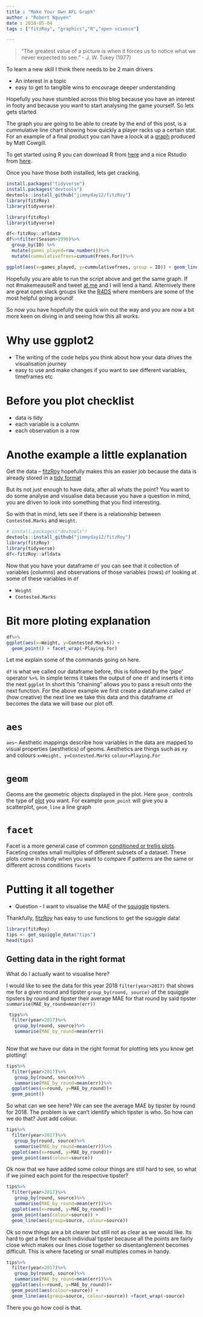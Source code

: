 ```yaml
---
title : "Make Your Own AFL Graph"
author : "Robert Nguyen"
date : 2018-05-04
tags : ["fitzRoy", "graphics","R","open science"]

---
```


>"The greatest value of a picture is when it forces us to notice what we never expected to see." - J. W. Tukey (1977)

To learn a new skill I think there needs to be 2 main drivers

 + An interest in a topic 
 + easy to get to tangible wins to encourage deeper understanding
 
Hopefully you have stumbled across this blog because you have an interest in footy and because you want to start analysing the game yourself. So lets gets started. 

The graph you are going to be able to create by the end of this post, is a cummulative line chart showing how quickly a player racks up a certain stat. For an example of a final product you can have a loock at a [graph](https://twitter.com/anoafl/status/992235792121516032) produced by Matt Cowgill. 

To get started using R you can download R from [here](https://www.r-project.org) and a nice Rstudio from [here](https://www.rstudio.com/products/rstudio/download/).

Once you have those both installed, lets get cracking. 

```r
install.packages("tidyverse")
install.packages("devtools")
devtools::install_github("jimmyday12/fitzRoy")
library(fitzRoy)
library(tidyverse)

```

```r
library(fitzRoy)
library(tidyverse)
```

```r

df<-fitzRoy::afldata
df%>%filter(Season>1990)%>%
  group_by(ID) %>%
  mutate(games_played=row_number())%>%
  mutate(cummulativefrees=cumsum(Frees.For))%>%

ggplot(aes(x=games_played, y=cummulativefrees, group = ID)) + geom_line() +xlab("Games Played") +ylab("Cummulative Count of Free kicks received") 

```

Hopefully you are able to run the script above and get the same graph. If not #makemeauseR and tweet [at me](https://twitter.com/anoafl) and I will lend a hand. Alternively there are great open slack groups like the [R4DS](https://medium.com/@kierisi/r4ds-the-next-iteration-d51e0a1b0b82) where members are some of the most helpful going around!


So now you have hopefully the quick win out the way and you are now a bit more keen on diving in and seeing how this all works. 

# Why use ggplot2

* The writing of the code helps you think about how your data drives the visualisation journey
* easy to use and make changes if you want to see different variables, timeframes etc

# Before you plot checklist
* data is tidy
 + each variable is a column 
 + each observation is a row

# Anothe example a little explanation

Get the data -- [fitzRoy](https://jimmyday12.github.io/fitzRoy/index.html) hopefully makes this an easier job because the data is already stored in a [tidy format](https://www.jstatsoft.org/article/view/v059i10/v59i10.pdf)

But its not just enough to have data, after all whats the point? You want to do some analyse and visualise data because you have a question in mind, you are driven to look into something that you find interesting. 

So with that in mind, lets see if there is a relationship between `Contested.Marks` and `Weight`. 

```r

# install.packages("devtools")
devtools::install_github("jimmyday12/fitzRoy")
library(fitzRoy)
library(tidyverse)
df<-fitzRoy::afldata
```

Now that you have your dataframe `df` you can see that it collection of variables (columns) and observations of those variables (rows) `df` looking at some of these variables in `df` 

* `Weight` 
* `Contested.Marks`

# Bit more ploting explanation

```r
df%>%
ggplot(aes(x=Weight, y=Contested.Marks)) +
  geom_point() + facet_wrap(~Playing.for)
```

Let me explain some of the commands going on here. 

`df` is what we called our dataframe before, this is followed by the 'pipe' operator `%>%`. In simple terms it takes the output of one `df` and inserts it into the next `ggplot` In short this "chaining" allows you to pass a result onto the next function. 
For the above example we first create a dataframe called `df` (how creative) the next line we take this data and this dataframe `df` becomes the data we will base our plot off. 

# `aes`

`aes`-- Aesthetic mappings describe how variables in the data are mapped to visual properties (aesthetics)  of geoms. Aesthetics are things such as xy and colours `x=Weight, y=Contested.Marks` `colour=Playing.For`

# `geom`

Geoms are the geometric objects displayed in the plot. Here `geom_` controls the type of [plot](http://ggplot2.tidyverse.org/reference/) you want. For example `geom_point` will give you a scatterplot, `geom_line` a line graph

# `facet`

Facet is a more general case of common [conditioned or trellis plots](https://www.stat.auckland.ac.nz/~ihaka/787/lectures-trellis.pdf). Faceting creates small multiples of different subsets of a dataset. These plots come in handy when you want to compare if patterns are the same or different across conditions `facets` 

# Putting it all together

* Question -  I want to visualise the MAE of the [squiggle](http://squiggle.com.au/) tipsters.

Thankfully, [fitzRoy](https://github.com/jimmyday12/fitzRoy) has easy to use functions to get the squiggle data!

```r
library(fitzRoy)
tips <- get_squiggle_data("tips")
head(tips) 

```

## Getting data in the right format


What do I actually want to visualise here?  

I would like to see the data for this year 2018 `filter(year>2017)` that shows me for a given round and tipster `group_by(round, source)` of the squiggle tipsters by round and tipster  their average MAE for that round by said tipster  `summarise(MAE_by_round=mean(err))`

```r

 tips%>%
  filter(year>2017)%>%
   group_by(round, source)%>%
   summarise(MAE_by_round=mean(err))
   
```

Now that we have our data in the right format for plotting lets you know get plotting!

```r
tips%>%
  filter(year>2017)%>%
   group_by(round, source)%>%
   summarise(MAE_by_round=mean(err))%>%
  ggplot(aes(x=round, y=MAE_by_round))+ 
  geom_point()

```

So what can we see here? We can see the  average MAE by tipster by round for 2018. The problem is we can't identify which tipster is who. So how can we do that? Just add colour.

```r
tips%>%
  filter(year>2017)%>%
   group_by(round, source)%>%
   summarise(MAE_by_round=mean(err))%>%
  ggplot(aes(x=round, y=MAE_by_round))+ 
  geom_point(aes(colour=source))
```

Ok now that we have added some colour things are still hard to see, so what if we joined each point for the respective tipster?

```r
tips%>%
  filter(year>2017)%>%
   group_by(round, source)%>%
   summarise(MAE_by_round=mean(err))%>%
  ggplot(aes(x=round, y=MAE_by_round))+ 
  geom_point(aes(colour=source)) +
  geom_line(aes(group=source, colour=source))

```

Ok so now things are a bit clearer but still not as clear as we would like. Its hard to get a feel for each individual tipster because all the points are fairly close which makes our lines close together so disentanglement becomes difficult. This is where faceting or small multiples comes in handy.

```r

tips%>%
  filter(year>2017)%>%
   group_by(round, source)%>%
   summarise(MAE_by_round=mean(err))%>%
  ggplot(aes(x=round, y=MAE_by_round))+ 
  geom_point(aes(colour=source)) +
  geom_line(aes(group=source, colour=source)) +facet_wrap(~source)

```


There you go how cool is that. 

